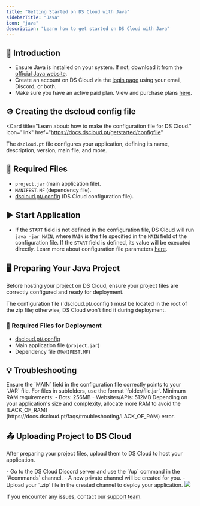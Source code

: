 ```yaml
---
title: "Getting Started on DS Cloud with Java"
sidebarTitle: "Java"
icon: "java"
description: "Learn how to get started on DS Cloud with Java"
---
```


## 🚀 Introduction

- Ensure Java is installed on your system. If not, download it from the [official Java website](https://www.java.com/download/manual.jsp).
- Create an account on DS Cloud via the [login page](https://dscloud.pt/login.html) using your email, Discord, or both.
- Make sure you have an active paid plan. View and purchase plans [here](https://dscloud.pt/plans).

## ⚙️ Creating the dscloud config file

<Card
title="Learn about: how to make the configuration file for DS Cloud."
icon="link"
href="https://docs.dscloud.pt/getstarted/configfile"
>
  The `dscloud.pt` file configures your application, defining its name, description, version, main file, and more.
</Card>

## 📄 Required Files

- `project.jar` (main application file).
- `MANIFEST.MF` (dependency file).
- [dscloud.pt/.config](/getstarted/configfile) (DS Cloud configuration file).

## ▶️ Start Application

- If the `START` field is not defined in the configuration file, DS Cloud will run `java -jar MAIN`, where `MAIN` is the file specified in the `MAIN` field of the configuration file. If the `START` field is defined, its value will be executed directly. Learn more about configuration file parameters [here](https://docs.dscloud.pt/getstarted/configfile#configuration-parameters).

## 🖥️ Preparing Your Java Project

Before hosting your project on DS Cloud, ensure your project files are correctly configured and ready for deployment.

<Warning>
  The configuration file (`dscloud.pt/.config`) must be located in the root of the zip file; otherwise, DS Cloud won't find it during deployment.
</Warning>

### 📄 Required Files for Deployment

- [dscloud.pt/.config](/getstarted/configfile)
- Main application file (`project.jar`)
- Dependency file (`MANIFEST.MF`)

## 💡 Troubleshooting

<AccordionGroup>
  <Accordion
title="Invalid or Corrupted Main File"
icon="file"
iconType="solid"
>
    Ensure the `MAIN` field in the configuration file correctly points to your `JAR` file. For files in subfolders, use the format `folder/file.jar`.
  </Accordion>
  <Accordion title="Insufficient Memory" icon="memory" iconType="solid">
    Minimum RAM requirements:
    - Bots: 256MB
    - Websites/APIs: 512MB
    Depending on your application's size and complexity, allocate more RAM to avoid the [LACK_OF_RAM](https://docs.dscloud.pt/faqs/troubleshooting/LACK_OF_RAM) error.
  </Accordion>
</AccordionGroup>

## 📤 Uploading Project to DS Cloud

After preparing your project files, upload them to DS Cloud to host your application.

<Tabs>
<Tab title="Discord Upload">
    - Go to the DS Cloud Discord server and use the `/up` command in the `#commands` channel.
    - A new private channel will be created for you.
    - Upload your `.zip` file in the created channel to deploy your application.
    <Frame>
      <img src="/images/discord-upload.gif" style={{ borderRadius: "0.2rem" }} />
    </Frame>
  </Tab>
</Tabs>

If you encounter any issues, contact our [support team](/company/support).
